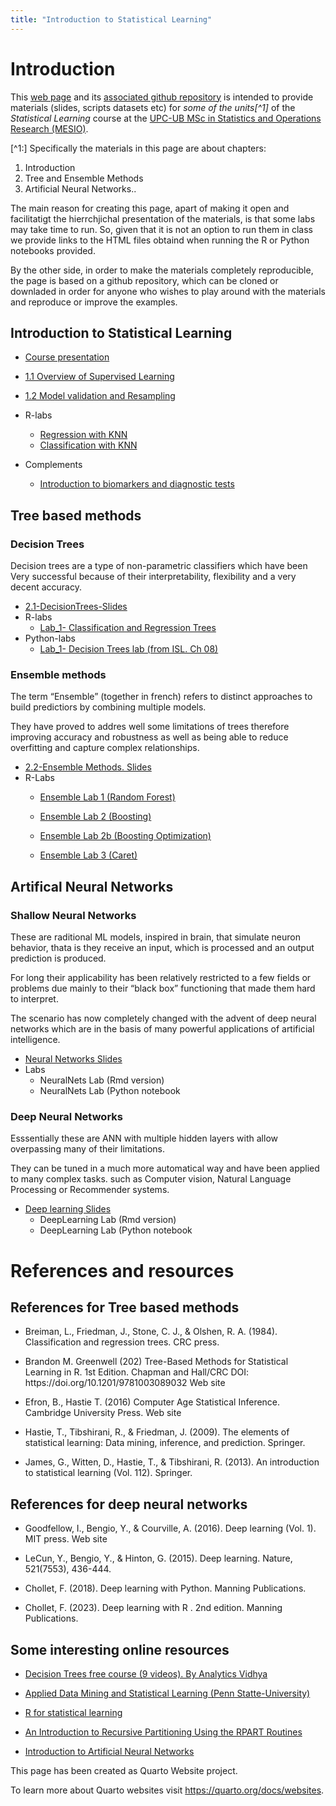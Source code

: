```yaml
---
title: "Introduction to Statistical Learning"
---
```


# Introduction

This [web page](https://aspteaching.github.io/Intro2StatisticalLearning/) and its [associated github repository](https://github.com/aspteaching/Intro2StatisticalLearning/) is intended to provide materials 
(slides, scripts datasets etc) for _some of the units[^1]_ of the _Statistical Learning_ 
course at the [UPC-UB MSc in Statistics and Operations Research (MESIO)](https://mesioupcub.masters.upc.edu/en).

[^1:] Specifically the materials in this page are about chapters:

  1. Introduction 
  4. Tree and Ensemble Methods 
  5. Artificial Neural Networks..

The main reason for creating this page, apart of making it open and facilitatigt the hierrchjichal presentation of the materials, is that some labs may take time to run. So, given that it is not an option to run them in class we provide links to the HTML files obtaind when running the R or Python notebooks provided.

By the other side, in order to make the materials completely reproducible, the page is based on a github repository, which can be cloned or downladed in order for anyone who wishes to play around with the materials and reproduce or improve the examples.



## Introduction to Statistical Learning

- [Course presentation](C0-Intro2StatLearn-PD_AS.qmd)

- [1.1 Overview of Supervised Learning](C1.1-SupervisedLearning-PD_AS.qmd)
- [1.2 Model validation and Resampling](C1.2-Model_validation_and_Resampling.qmd)

- R-labs
  - [Regression with KNN](labs/Lab-C1.1-knn4regression.Rmd)
  - [Classification with KNN](labs/Lab-C1.2-knn4classification)

- Complements
  - [Introduction to biomarkers and diagnostic tests](FromBiomarker2DiagnosticTests.pdf)
  
## Tree based methods

### Decision Trees

Decision trees are a type of non-parametric classifiers which have been Very successful because of their interpretability, flexibility and a very decent accuracy.

- [2.1-DecisionTrees-Slides](2.1-DecisionTrees-Slides.qmd)
- R-labs
    - [Lab_1- Classification and Regression Trees](CART-Examples.html)
- Python-labs
    - [Lab_1- Decision Trees lab (from ISL. Ch 08)](ISLch08-baggboost-lab.ipynb)

### Ensemble methods

The term "Ensemble" (together in french) refers to distinct approaches to build predictiors by combining multiple models.

They have proved to addres well some limitations of trees therefore improving accuracy and robustness as well as being able to reduce overfitting and capture complex relationships.

- [2.2-Ensemble Methods. Slides](C2.2-Ensemble_Methods-Slides.qmd)
- R-Labs
  - [Ensemble Lab 1 (Random Forest)](labs/Lab-C.2.4-Ensembles-1RF.qmd)
  - [Ensemble Lab 2 (Boosting)](Lab-C.2.4-Boosting.qmd)
  - [Ensemble Lab 2b (Boosting Optimization)](Lab-C.2.4b-BoostingOptimization.qmd)

  - [Ensemble Lab 3 (Caret)](The-caret_package.qmd)
  

## Artifical Neural Networks

### Shallow Neural Networks

These are raditional ML models, inspired in brain, that simulate neuron behavior, thata is they receive an input, which is processed and an  output prediction is produced.

For long their applicability has been relatively restricted to a few fields or problems due mainly to their "black box" functioning that made them hard to interpret.

The scenario has now completely changed with the advent of deep neural networks which are in the basis of many powerful applications of artificial intelligence.

- [Neural Networks Slides](C3.1-Introduction_to_ANN-Slides.qmd)
- Labs
  - NeuralNets Lab (Rmd version)
  - NeuralNets Lab (Python notebook

### Deep Neural Networks

Esssentially these are ANN with multiple hidden layers with allow overpassing many of their limitations.

They can be tuned in a much more automatical way and have been applied to many complex tasks. such as Computer vision, Natural Language Processing or Recommender systems.
  
- [Deep learning Slides](C3.2-Introduction_to_Deep_Learning-Slides.qmd)
  - DeepLearning Lab (Rmd version)
  - DeepLearning Lab (Python notebook
  

# References and resources

## References for Tree based methods

- Breiman, L., Friedman, J., Stone, C. J., & Olshen, R. A. (1984). Classification and regression trees. CRC press.

- Brandon M. Greenwell (202) Tree-Based Methods for Statistical Learning in R. 1st Edition. Chapman and Hall/CRC DOI: https://doi.org/10.1201/9781003089032 Web site

- Efron, B., Hastie T. (2016) Computer Age Statistical Inference. Cambridge University Press. Web site

- Hastie, T., Tibshirani, R., & Friedman, J. (2009). The elements of statistical learning: Data mining, inference, and prediction. Springer.

- James, G., Witten, D., Hastie, T., & Tibshirani, R. (2013). An introduction to statistical learning (Vol. 112). Springer.

## References for deep neural networks

- Goodfellow, I., Bengio, Y., & Courville, A. (2016). Deep learning (Vol. 1). MIT press. Web site

- LeCun, Y., Bengio, Y., & Hinton, G. (2015). Deep learning. Nature, 521(7553), 436-444.

- Chollet, F. (2018). Deep learning with Python. Manning Publications.

- Chollet, F. (2023). Deep learning with R . 2nd edition. Manning Publications.

## Some interesting online resources

- [Decision Trees free course (9 videos). By Analytics Vidhya](https://www.youtube.com/playlist?list=PLdKd-j64gDcC5TCZEqODMZtAotCfm5Zkh)

- [Applied Data Mining and Statistical Learning (Penn Statte-University)](https://online.stat.psu.edu/stat508/)

- [R for statistical learning](https://daviddalpiaz.github.io/r4sl/)

- [An Introduction to Recursive Partitioning Using the RPART Routines](https://cran.r-project.org/web/packages/rpart/vignettes/longintro.pdf)

- [Introduction to Artificial Neural Networks](https://cran.r-project.org/web/packages/rpart/vignettes/longintro.pdf)



This page has been created as Quarto Website project.

To learn more about Quarto websites visit <https://quarto.org/docs/websites>.
